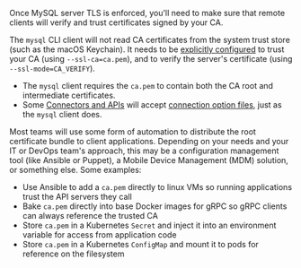 Once MySQL server TLS is enforced,
you'll need to make sure that remote clients will verify and trust certificates signed by your CA.

The `mysql` CLI client will not read CA certificates from the system trust store
(such as the macOS Keychain).
It needs to be [explicitly configured](https://dev.mysql.com/doc/refman/8.0/en/using-encrypted-connections.html) to trust your CA (using `--ssl-ca=ca.pem`),
and to verify the server's certificate (using `--ssl-mode=CA_VERIFY`).

- The `mysql` client requires the `ca.pem` to contain both the CA root and intermediate certificates.
- Some [Connectors and APIs](https://dev.mysql.com/doc/refman/8.0/en/connectors-apis.html) will accept [connection option files](https://dev.mysql.com/doc/refman/8.0/en/option-files.html), just as the `mysql` client does.

Most teams will use some form of automation
to distribute the root certificate bundle to client applications.
Depending on your needs and your IT or DevOps team's approach, this may be
a configuration management tool (like Ansible or Puppet),
a Mobile Device Management (MDM) solution,
or something else. Some examples:

- Use Ansible to add a `ca.pem` directly to linux VMs so running applications trust the API servers they call
- Bake `ca.pem` directly into base Docker images for gRPC so gRPC clients can always reference the trusted CA
- Store `ca.pem` in a Kubernetes `Secret` and inject it into an environment variable for access from application code
- Store `ca.pem` in a Kubernetes `ConfigMap` and mount it to pods for reference on the filesystem
